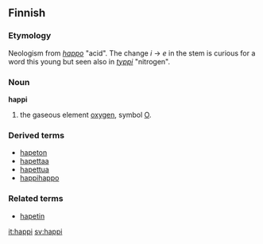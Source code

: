 ==Finnish==

===Etymology===

Neologism from ''[[happo]]'' "acid". The change ''i'' -> ''e'' in the stem is curious for a word this young but seen also in ''[[typpi]]'' "nitrogen".

===Noun===
'''happi'''

# the gaseous element [[oxygen]], symbol [[O]].

===Derived terms===

*[[hapeton]]
*[[hapettaa]]
*[[hapettua]]
*[[happihappo]]

===Related terms===

*[[hapetin]]

[[it:happi]]
[[sv:happi]]
